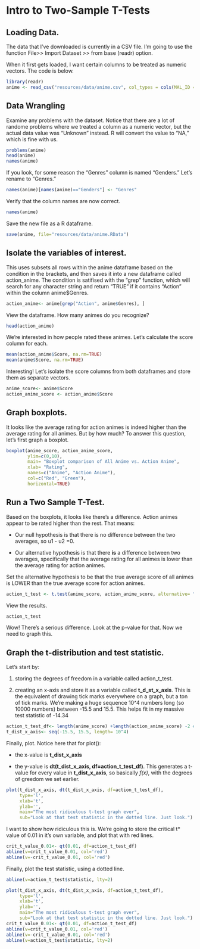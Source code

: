 # Intro to Two-Sample T-Tests

## Loading Data. 

The data that I've downloaded is currently in a CSV file. I'm going to use the function File>> Import Dataset >> from base (readr) option. 

When it first gets loaded, I want certain columns to be treated as numeric vectors. The code is below. 

```r
library(readr)
anime <- read_csv("resources/data/anime.csv", col_types = cols(MAL_ID = col_number(), Score = col_number(), Episodes = col_number(), Popularity = col_number(), Members = col_number(), Favorites = col_number(), Watching = col_number(), Completed = col_number(), `On-Hold` = col_number(), Dropped = col_number(),`Plan to Watch` = col_number(), `Score-10` = col_number(), `Score-9` = col_number(), `Score-8` = col_number(), `Score-7` = col_number(), `Score-6` = col_number(), `Score-5` = col_number(), `Score-4` = col_number(), `Score-3` = col_number(), `Score-2` = col_number(),`Score-1` = col_number()))
```

## Data Wrangling

Examine any problems with the dataset. Notice that there are a lot of randome problems where we treated a column as a numeric vector, but the actual data value was "Unknown" instead. R will convert the value to "NA," which is fine with us.

```r
problems(anime)
head(anime)
names(anime)
```

If you look, for some reason the "Genres" column is named "Genders." Let's rename to "Genres." 
```r
names(anime)[names(anime)=="Genders"] <- "Genres"
```
Verify that the column names are now correct.
```r
names(anime)
```

Save the new file as a R dataframe.
```r
save(anime, file="resources/data/anime.RData")
```

## Isolate the variables of interest.

This uses subsets all rows within the anime dataframe based on the condition in the brackets, and then saves it into a new dataframe called action_anime. The condition is satifised with the "grep" function, which will search for any character string and return "TRUE" if it contains "Action" within the column anime$Genres. 

```r
action_anime<- anime[grep("Action", anime$Genres), ]
```

View the dataframe. How many animes do you recognize? 
```r
head(action_anime)
```

We're interested in how people rated these animes. Let's calculate the score column for each. 

```r
mean(action_anime$Score, na.rm=TRUE)
mean(anime$Score, na.rm=TRUE)
```


Interesting! Let's isolate the score columns from both dataframes and store them as separate vectors. 
```r
anime_score<- anime$Score
action_anime_score <- action_anime$Score
```


## Graph boxplots.

It looks like the average rating for action animes is indeed higher than the average rating for all animes. But by how much? To answer this question, let's first graph a boxplot.
```r
boxplot(anime_score, action_anime_score, 
        ylim=c(0,10),
        main= "Boxplot comparison of All Anime vs. Action Anime",
        xlab= "Rating",
        names=c("Anime", "Action Anime"),
        col=c("Red", "Green"),
        horizontal=TRUE)
```

## Run a Two Sample T-Test.

Based on the boxplots, it looks like there's a difference. Action animes appear to be rated higher than the rest. That means:

* Our null hypothesis is that there is no difference between the two averages, so u1 - u2 =0.

* Our alternative hypothesis is that there **is** a difference between two averages, specifically that the average rating for all animes is lower than the average rating for action animes. 

Set the alternative hypothesis to be that the true average score of all animes is LOWER than the true average score for action animes. 

```r
action_t_test <- t.test(anime_score, action_anime_score, alternative= "less", var.equal=TRUE)
```
View the results. 

```r
action_t_test
```

Wow! There's a serious difference. Look at the p-value for that. Now we need to graph this. 

## Graph the t-distribution and test statistic. 

Let's start by:

1. storing the degrees of freedom in a variable called action_t_test.

2. creating an x-axis and store it as a variable called **t_d_st_x_axis**. This is the equivalent of drawing tick marks everywhere on a graph, but a ton of tick marks. We're making a huge sequence 10^4 numbers long (so 10000 numbers) between -15.5 and 15.5. This helps fit in my massive test statistic of -14.34

```r
action_t_test_df<- length(anime_score) +length(action_anime_score) -2 #Recall how to calculate degrees of freedom.
t_dist_x_axis<- seq(-15.5, 15.5, length= 10^4)
```

Finally, plot. Notice here that for plot():

* the x-value is **t_dist_x_axis**

* the y-value is **dt(t_dist_x_axis, df=action_t_test_df)**. This generates a t-value for every value in **t_dist_x_axis**, so basically *f(x)*, with the degrees of greedom we set earlier. 

```r
plot(t_dist_x_axis, dt(t_dist_x_axis, df=action_t_test_df), 
     type='l', 
     xlab='t', 
     ylab='',
     main="The most ridiculous t-test graph ever",
     sub="Look at that test statistic in the dotted line. Just look.")
```

I want to show how ridiculous this is. We're going to store the critical t* value of 0.01 in it's own variable, and plot that with red lines. 
```r
crit_t_value_0.01<- qt(0.01, df=action_t_test_df)
abline(v=crit_t_value_0.01, col='red')
abline(v=-crit_t_value_0.01, col='red')
```



Finally, plot the test statistic, using a dotted line. 

```r
abline(v=action_t_test$statistic, lty=2)
```

```r
plot(t_dist_x_axis, dt(t_dist_x_axis, df=action_t_test_df), 
     type='l', 
     xlab='t', 
     ylab='',
     main="The most ridiculous t-test graph ever",
     sub="Look at that test statistic in the dotted line. Just look.")
crit_t_value_0.01<- qt(0.01, df=action_t_test_df)
abline(v=crit_t_value_0.01, col='red')
abline(v=-crit_t_value_0.01, col='red')
abline(v=action_t_test$statistic, lty=2)
```









